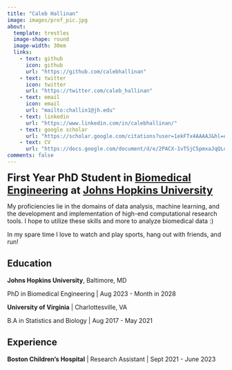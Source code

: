 ```yaml
---
title: "Caleb Hallinan"
image: images/prof_pic.jpg
about:
  template: trestles
  image-shape: round
  image-width: 30em
  links:
    - text: github
      icon: github
      url: "https://github.com/calebhallinan"
    - text: twitter
      icon: twitter
      url: "https://twitter.com/caleb_hallinan"
    - text: email
      icon: email
      url: "mailto:challin1@jh.edu"
    - text: linkedin
      url: "https://www.linkedin.com/in/calebhallinan/"
    - text: google scholar
      url: "https://scholar.google.com/citations?user=1ekFTx4AAAAJ&hl=en&authuser=1"
    - text: CV
      url: "https://docs.google.com/document/d/e/2PACX-1vTSjC5pmxaJqQLdkt6t1VrNDWARMSHXSzl07WKiLPggYqaM9T3X5KjSjFNxcMb0SbecpGsLkDorb2RX/pub"
comments: false
---
```


::: column-body
<font size= "5"> **First Year PhD Student in [Biomedical Engineering](https://www.bme.jhu.edu/) at [Johns Hopkins University](https://www.jhu.edu/)** </font>

My proficiencies lie in the domains of data analysis, machine learning, and the development and implementation of high-end computational research tools. I hope to utilize these skills and more to analyze biomedical data :)

In my spare time I love to watch and play sports, hang out with friends, and run!


## Education

**Johns Hopkins University**, Baltimore, MD

PhD in Biomedical Engineering | Aug 2023 - Month in 2028

**University of Virginia** | Charlottesville, VA

B.A in Statistics and Biology | Aug 2017 - May 2021

## Experience

**Boston Children's Hospital** | Research Assistant | Sept 2021 - June 2023



<!-- ```{=html} -->
<!-- <p align="center"><iframe width="560" height="315" src="https://www.youtube.com/embed/k-0IAFhcLSM" frameborder="0" allowfullscreen></iframe></p> -->
<!-- ``` -->
<!-- Github contributions last year -->

<!-- ```{=html} -->
<!-- <center><img src="http://ghchart.rshah.org/stephaniehicks" alt="Stephanie Hicks's Github chart" /, width = "100%", height = "100%"></a></center> -->
<!-- ``` -->
<!-- <br> -->

<!-- ```{=html} -->
<!-- <center> -->
<!--     <a href="https://twitter.com/stephaniehicks" target="_blank"><img src="images/twitter-logo.png" alt="Img link to Email" width="35" height="35"></a> -->

<!--     &nbsp; &nbsp; -->
<!--      <font color="#D3D3D3" size="5">  /  </font> -->
<!--     &nbsp; &nbsp; -->

<!--     <a href="https://GitHub.com/stephaniehicks" target="_blank"><img src="images/github-logo.png" alt="Img link to GitHub" width="40" height="40"></a> -->

<!--     &nbsp; &nbsp; -->
<!--     <font color="#D3D3D3" size="5">  /  </font> -->
<!--     &nbsp; &nbsp; -->

<!--     <a href="mailto:shicks19@jhu.edu" target="_blank"><img src="images/email-logo.png" alt="Img link to Email" width="40" height="40"></a> -->
<!-- </center>  -->
<!-- ``` -->
:::
